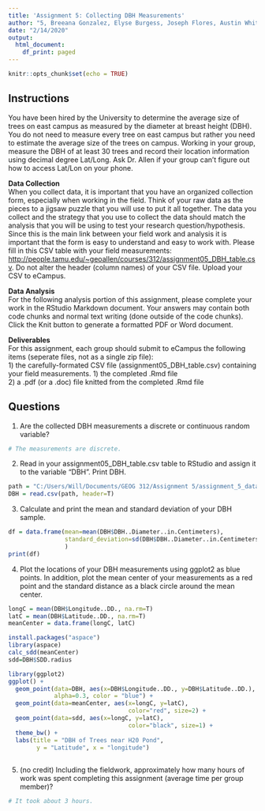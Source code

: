 ```yaml
---
title: 'Assignment 5: Collecting DBH Measurements'
author: "5, Breeana Gonzalez, Elyse Burgess, Joseph Flores, Austin Whitson"
date: "2/14/2020"
output:
  html_document:
    df_print: paged
---
```


```r
knitr::opts_chunk$set(echo = TRUE)
```
  
  
## Instructions 
  
You have been hired by the University to determine the average size of trees on east campus as measured by the diameter at breast height (DBH). You do not need to measure every tree on east campus but rather you need to estimate the average size of the trees on campus. Working in your group, measure the DBH of at least 30 trees and record their location information using decimal degree Lat/Long. Ask Dr. Allen if your group can’t figure out how to access Lat/Lon on your phone. 
  
**Data Collection**  
When you collect data, it is important that you have an organized collection form, especially when working in the field. Think of your raw data as the pieces to a jigsaw puzzle that you will use to put it all together. The data you collect and the strategy that you use to collect the data should match the analysis that you will be using to test your research question/hypothesis. Since this is the main link between your field work and analysis it is important that the form is easy to understand and easy to work with. Please fill in this CSV table with your field measurements: <http://people.tamu.edu/~geoallen/courses/312/assignment05_DBH_table.csv>. Do not alter the header (column names) of your CSV file. Upload your CSV to eCampus. 
  
**Data Analysis**  
For the following analysis portion of this assignment, please complete your work in the RStudio Markdown document. Your answers may contain both code chunks and normal text writing (done outside of the code chunks). Click the Knit button to generate a formatted PDF or Word document. 
  
**Deliverables**  
For this assignment, each group should submit to eCampus the following items (seperate files, not as a single zip file):  
1) the carefully-formated CSV file (assignment05_DBH_table.csv) containing your field measurements. 
1) the completed .Rmd file  
2) a .pdf (or a .doc) file knitted from the completed .Rmd file  
  
  
## Questions
  
1. Are the collected DBH measurements a discrete or continuous random variable?
```r
# The measurements are discrete.
```
2. Read in your assignment05_DBH_table.csv table to RStudio and assign it to the variable "DBH". Print DBH.
```r
path = "C:/Users/Will/Documents/GEOG 312/Assignment 5/assignment_5_data.csv"
DBH = read.csv(path, header=T)
```

3. Calculate and print the mean and standard deviation of your DBH sample. 
```r
df = data.frame(mean=mean(DBH$DBH..Diameter..in.Centimeters), 
                standard_deviation=sd(DBH$DBH..Diameter..in.Centimeters, na.rm=F) 
                )
print(df)
```
  
4. Plot the locations of your DBH measurements using ggplot2 as blue points. In addition, plot the mean center of your measurements as a red point and the standard distance as a black circle around the mean center. 
```r
longC = mean(DBH$Longitude..DD., na.rm=T)
latC = mean(DBH$Latitude..DD., na.rm=T)
meanCenter = data.frame(longC, latC)

install.packages("aspace")
library(aspace)
calc_sdd(meanCenter)
sdd=DBH$SDD.radius

library(ggplot2)
ggplot() +
  geom_point(data=DBH, aes(x=DBH$Longitude..DD., y=DBH$Latitude..DD.), 
             alpha=0.3, color = "blue") +
  geom_point(data=meanCenter, aes(x=longC, y=latC), 
                                  color="red", size=2) +
  geom_point(data=sdd, aes(x=longC, y=latC),
                                  color="black", size=1) +
  theme_bw() +
  labs(title = "DBH of Trees near H20 Pond",
        y = "Latitude", x = "longitude")
  
```
  
5. (no credit) Including the fieldwork, approximately how many hours of work was spent completing this assignment (average time per group member)? 
```r
# It took about 3 hours.
```
  